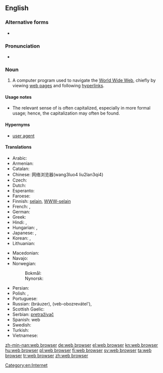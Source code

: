 ==English==
{{wikipedia}}

===Alternative forms===
* {{l|en|Web browser}}

===Pronunciation===
* {{X-SAMPA|/web br\`aUz3`/}}

===Noun===
{{examples-right|sense=computer program|examples=[[w:Internet Explorer|Internet Explorer]]; [[w:Mozilla Firefox|Mozilla Firefox]]; [[w:Opera (web browser)|Opera]]; [[w:Safari (web browser)|Safari]]; [[w:Google Chrome|Google Chrome]]}}
{{en-noun|head=[[web]] [[browser]]}}

# A computer program used to navigate the [[World Wide Web]], chiefly by viewing [[web page]]s and following [[hyperlink]]s.

====Usage notes====
* The relevant sense of {{term|web|lang=en}} is often capitalized, especially in more formal usage; hence, the capitalization {{term|Web browser|lang=en}} may often be found.

====Hypernyms====
* {{sense|computer program}} [[user agent]]

====Translations====
{{trans-top|A computer program used to navigate the World Wide Web}}
* Arabic: {{t-|ar|متصفح وب|m|tr=mutáSfaH web|sc=Arab}}
* Armenian: {{t-|hy|զննարկիչ|tr=znnarkičʿ|sc=Armn}}
* Catalan: {{t-|ca|navegador|m}}
* Chinese: 网络浏览器(wang3luo4 liu2lan3qi4)
* Czech: {{t-|cs|webový prohlížeč|m}}
* Dutch: {{t+|nl|webbrowser}}
* Esperanto: {{t+|eo|retumilo}}
* Faroese: {{t-|fo|kagari|m}}
* Finnish: [[selain]], [[WWW-selain]]
* French: {{t+|fr|navigateur|m}}, {{t+|fr|butineur|m}}
* German: {{t+|de|Browser|m}}
* Greek: {{t+|el|περιηγητής|m|tr=periigitís|sc=Grek}}
* Hindi: {{t-|hi|विचरक|m|tr=vicharak|sc=Deva}}, {{t-|hi|जाल विचरक|m|tr=jāl vicharak|sc=Deva}}
* Hungarian: {{t+|hu|böngésző}},  {{t+|hu|webböngésző}}
* Japanese: {{t-|ja|ブラウザ|tr=brauza}}, {{t-|ja|ウェブブラウザ|tr=Webu brauza}}
* Korean: {{t-|ko|웹 브라우저|tr=wep beuraujeo|sc=Kore}}, {{t+|ko|브라우저|tr=beuraujeo|sc=Kore}}
* Lithuanian: {{t-|lt|naršyklė|f}}
{{trans-mid}}
* Macedonian: {{t-|mk|прелистувач|m|tr=prelístuvač}}
* Navajo: {{tø|nv|bee haʼnitá}}
* Norwegian:
*: Bokmål: {{t+|no|nettleser|m}}
*: Nynorsk: {{t-|nn|nettlesar|m}}
* Persian: {{t-|fa|مرورگر|tr=morurgar|sc=fa-Arab}}
* Polish: {{t-|pl|przeglądarka|f}},  {{t-|pl|przeglądarka internetowa|f}}
* Portuguese: {{t+|pt|navegador|m}}
* Russian: {{t+|ru|браузер|m}} (bráuzer), {{t-|ru|веб-обозреватель|m}} (veb-obozrevátel'), {{t+|ru|обозреватель|m|tr=obozrevátel'|sc=Cyrl}}
* Scottish Gaelic: {{t-|gd|brabhsair|m}}
* Serbian: [[pretraživač]] {{m}}
* Spanish: {{t+|es|navegador|m}} web
* Swedish: {{t+|sv|webbläsare}}
* Turkish: {{t+|tr|gözatıcı}}
* Vietnamese: {{t-|vi|trình duyệt}}
{{trans-bottom}}

[[Category:en:Internet]]

[[zh-min-nan:web browser]]
[[de:web browser]]
[[el:web browser]]
[[kn:web browser]]
[[hu:web browser]]
[[pl:web browser]]
[[fi:web browser]]
[[sv:web browser]]
[[ta:web browser]]
[[tr:web browser]]
[[zh:web browser]]